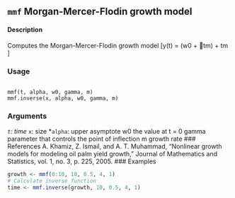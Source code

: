 ## ``mmf`` Morgan-Mercer-Flodin growth model

#### Description
Computes the Morgan-Mercer-Flodin growth model
\[y(t) = (w0 + tm) + tm \]

### Usage 
<pre><code>
mmf(t, alpha, w0, gamma, m)
mmf.inverse(x, alpha, w0, gamma, m)
</code></pre>
### Arguments 
*``t``: time
*``x``: size
*``alpha``: upper asymptote
w0 the value at t = 0
gamma parameter that controls the point of inflection
m growth rate
### References
A. Khamiz, Z. Ismail, and A. T. Muhammad, "Nonlinear growth models for modeling oil palm yield
growth," Journal of Mathematics and Statistics, vol. 1, no. 3, p. 225, 2005.
### Examples
```r
growth <- mmf(0:10, 10, 0.5, 4, 1)
# Calculate inverse function
time <- mmf.inverse(growth, 10, 0.5, 4, 1)
```
